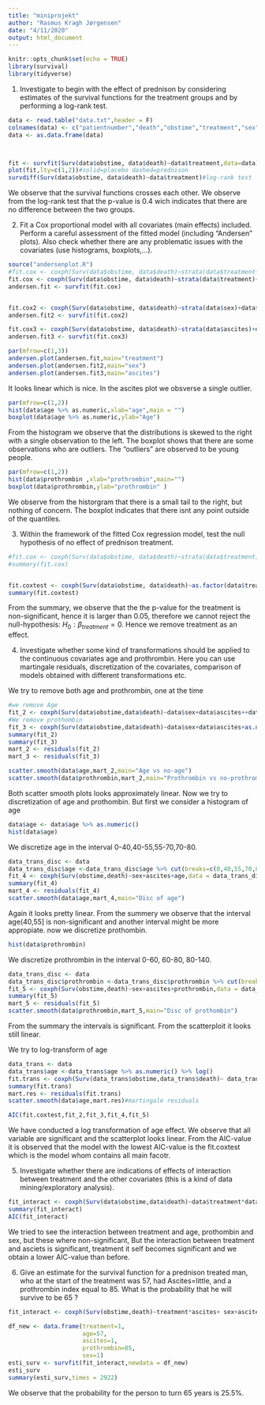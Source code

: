 ```yaml
---
title: "miniprojekt"
author: "Rasmus Kragh Jørgensen"
date: "4/11/2020"
output: html_document
---
```


```r
knitr::opts_chunk$set(echo = TRUE)
library(survival)
library(tidyverse)
```

1. Investigate to begin with the effect of prednison by considering estimates of the survival functions for the treatment groups and by performing
a log-rank test.
```r
data <- read.table("data.txt",header = F)
colnames(data) <- c("patientnumber","death","obstime","treatment","sex","ascites","age","prothrombin")
data <- as.data.frame(data)



fit <- survfit(Surv(data$obstime, data$death)~data$treatment,data=data)
plot(fit,lty=c(1,2))#solid=placebo dashed=prednison
survdiff(Surv(data$obstime, data$death)~data$treatment)#log-rank test

```
We observe that the survival functions crosses each other. We observe from the log-rank test that the p-value is 0.4 wich indicates that there are no difference between the two groups.  



2. Fit a Cox proportional model with all covariates (main effects) included.
Perform a careful assessment of the fitted model (including “Andersen”
plots). Also check whether there are any problematic issues with the
covariates (use histograms, boxplots,...).

```r
source("andersenplot.R")
#fit.cox <- coxph(Surv(data$obstime, data$death)~strata(data$treatment+data$sex+data$ascites)+data$age+data$prothrombin,data = data)
fit.cox <- coxph(Surv(data$obstime, data$death)~strata(data$treatment)+data$sex+data$ascites+as.numeric(data$age)+data$prothrombin,data = data)
andersen.fit <- survfit(fit.cox)


fit.cox2 <- coxph(Surv(data$obstime, data$death)~strata(data$sex)+data$treatment+data$age+data$ascites+data$prothrombin,data = data)
andersen.fit2 <- survfit(fit.cox2)

fit.cox3 <- coxph(Surv(data$obstime, data$death)~strata(data$ascites)+data$treatment+data$sex+data$age+data$prothrombin,data = data)
andersen.fit3 <- survfit(fit.cox3)

par(mfrow=c(1,3))
andersen.plot(andersen.fit,main="treatment")
andersen.plot(andersen.fit2,main="sex")
andersen.plot(andersen.fit3,main="ascites")
```
It looks linear which is nice. In the ascites plot we obsverse a single outlier. 


```r
par(mfrow=c(1,2))
hist(data$age %>% as.numeric,xlab="age",main = "")
boxplot(data$age %>% as.numeric,ylab="Age")
```
From the histogram we observe that the distributions is skewed to the right with a single observation to the left. 
The boxplot shows that there are some observations who are outliers. The "outliers" are observed to be young people.    
```r
par(mfrow=c(1,2))
hist(data$prothrombin ,xlab="prothrombin",main="")
boxplot(data$prothrombin,ylab="prothrombin" )
```
We observe from the historgram that there is a small tail to the right, but nothing of concern. The boxplot indicates that there isnt any point outside of the quantiles. 


3. Within the framework of the fitted Cox regression model, test the null
hypothesis of no effect of prednison treatment.
```r
#fit.cox <- coxph(Surv(data$obstime, data$death)~strata(data$treatment)+data$sex+data$ascites+as.numeric(data$age)+data$prothrombin,data = data)
#summary(fit.cox)


fit.coxtest <- coxph(Surv(data$obstime, data$death)~as.factor(data$treatment)+data$sex+data$ascites+data$age+data$prothrombin,data = data)
summary(fit.coxtest)
```
From the summary, we observe that the the p-value for the treatment is non-significant, hence it is larger than 0.05, therefore we cannot reject the null-hypothesis: $H_0:\beta_{treatment}=0$. Hence we remove treatment as an effect. 



4. Investigate whether some kind of transformations should be applied to
the continuous covariates age and prothrombin. Here you can use martingale residuals, discretization of the covariates, comparison of models obtained with different transformations etc.

We try to remove both age and prothrombin, one at the time
```r
#we remove Age
fit_2 <- coxph(Surv(data$obstime,data$death)~data$sex+data$ascites++data$prothrombin,data = data)
#We remove prothombin
fit_3 <- coxph(Surv(data$obstime,data$death)~data$sex+data$ascites+as.numeric(data$age),data = data)
summary(fit_2)
summary(fit_3)
mart_2 <- residuals(fit_2)
mart_3 <- residuals(fit_3)

scatter.smooth(data$age,mart_2,main="Age vs no-age")
scatter.smooth(data$prothrombin,mart_2,main="Prothrombin vs no-prothrombin")

```
Both scatter smooth plots looks approximately linear. Now we try to discretization of age and prothombin. But first we consider a histogram of age

```r
data$age <- data$age %>% as.numeric()
hist(data$age)
```
We discretize age in the interval 0-40,40-55,55-70,70-80. 

```r
data_trans_disc <- data
data_trans_disc$age <-data_trans_disc$age %>% cut(breaks=c(0,40,55,70,80)) 
fit_4 <- coxph(Surv(obstime,death)~sex+ascites+age,data = data_trans_disc)
summary(fit_4)
mart_4 <- residuals(fit_4)
scatter.smooth(data$age,mart_4,main="Disc of age")
```
Again it looks pretty linear. From the summery we observe that the interval age(40,55] is non-significant and another interval might be more appropiate. now we discretize prothombin.

```r
hist(data$prothrombin)

```
We discretize prothrombin in the interval 0-60,  60-80, 80-140.
```r
data_trans_disc <- data
data_trans_disc$prothrombin <-data_trans_disc$prothrombin %>% cut(breaks=c(0,60,80,140)) 
fit_5 <- coxph(Surv(obstime,death)~sex+ascites+prothrombin,data = data_trans_disc)
summary(fit_5)
mart_5 <- residuals(fit_5)
scatter.smooth(data$prothrombin,mart_5,main="Disc of prothombin")
```
From the summary the intervals is significant. From the scatterploit it looks still linear.


We try to log-transform of age
```r

data_trans <- data
data_trans$age <-data_trans$age %>% as.numeric() %>% log() 
fit.trans <- coxph(Surv(data_trans$obstime,data_trans$death)~ data_trans$sex+data_trans$ascites+data_trans$age+data_trans$prothrombin,data = data_trans)
summary(fit.trans)
mart.res <- residuals(fit.trans)
scatter.smooth(data$age,mart.res)#martingale residuals

AIC(fit.coxtest,fit_2,fit_3,fit_4,fit_5)

```
We have conducted a log transformation of age effect. We observe that all variable are significant and the scatterplot looks linear. From the AIC-value it is observed that the model with the lowest AIC-value is the fit.coxtest which is the model whom contains all main facotr.   



5. Investigate whether there are indications of effects of interaction between treatment and the other covariates (this is a kind of data mining/exploratory analysis).

```r
fit_interact <- coxph(Surv(data$obstime,data$death)~data$treatment*data$ascites+ data$sex+data$ascites+data$age+data$prothrombin,data = data)
summary(fit_interact)
AIC(fit_interact)
```
We tried to see the interaction between treatment and age, prothombin and sex, but these where non-significant, But the interaction between treatment and asciets is significant, treatment it self becomes significant and we obtain a lower AIC-value than before.  


6. Give an estimate for the survival function for a prednison treated man,
who at the start of the treatment was 57, had Ascites=little, and a
prothrombin index equal to 85. What is the probability that he will
survive to be 65 ?


```r
fit_interact <- coxph(Surv(obstime,death)~treatment*ascites+ sex+ascites+age+prothrombin,data = data)

df_new <- data.frame(treatment=1,
                     age=57,
                     ascites=1,
                     prothrombin=85,
                     sex=1)
esti_surv <- survfit(fit_interact,newdata = df_new)
esti_surv
summary(esti_surv,times = 2922)
```
We observe  that the probability for the person to turn 65 years is 25.5%. 

